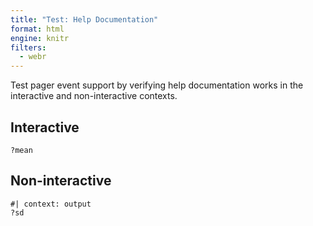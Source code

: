 ```yaml
---
title: "Test: Help Documentation"
format: html
engine: knitr
filters:
  - webr
---
```


Test pager event support by verifying help documentation works in the interactive and non-interactive contexts. 

## Interactive

```webr-r
?mean
```

## Non-interactive

```webr-r
#| context: output
?sd
```
